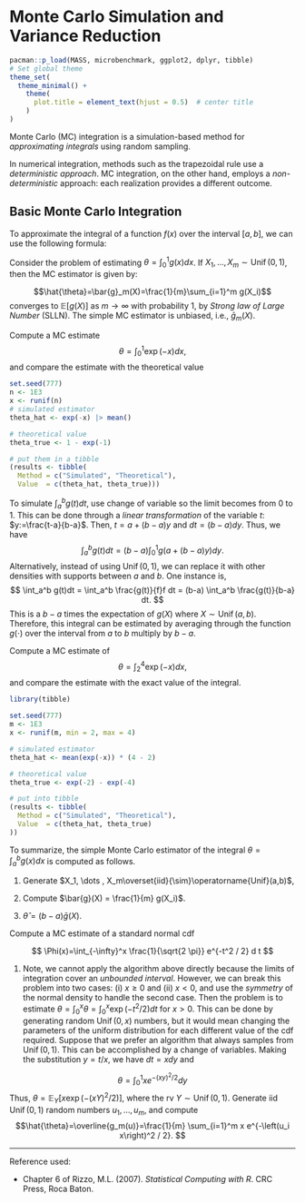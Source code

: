 # Monte Carlo Simulation and Variance Reduction

\newcommand{\unif}{\operatorname{Unif}}
\newcommand{\E}{\mathbb{E}}
\newcommand{\geom}{\operatorname{Geom}}
\newcommand{\beta}{\operatorname{Beta}}
\newcommand{\bern}{\operatorname{Bern}}
\newcommand{\R}{\mathbb{R}}
\newcommand{\iid}{\overset{iid}{\sim}}
\newcommand{\cov}{\mathbb{C}ov}

```r
pacman::p_load(MASS, microbenchmark, ggplot2, dplyr, tibble)
# Set global theme
theme_set(
  theme_minimal() +
    theme(
      plot.title = element_text(hjust = 0.5)  # center title
    )
)
```

Monte Carlo (MC) integration is a simulation-based method for *approximating integrals* using random sampling.

In numerical integration, methods such as the trapezoidal rule use a *deterministic approach*. MC integration, on the other hand, employs a *non-deterministic* approach: each realization provides a different outcome.

## Basic Monte Carlo Integration

To approximate the integral of a function $f(x)$ over the interval $[a, b]$, we can use the following formula:

Consider the problem of estimating $\theta = \int_0^1 g(x)dx$. If $X_1,\dots , X_m\sim\operatorname{Unif}(0,1)$, then the MC estimator is given by:

$$\hat{\theta}=\bar{g}_m(X)=\frac{1}{m}\sum_{i=1}^m g(X_i)$$ converges to $\mathbb{E}[g(X)]$ as $m\to\infty$ with probability 1, by *Strong law of Large Number* (SLLN). The simple MC estimator is unbiased, i.e., $\bar{g}_m(X)$.

::: {.callout-example title="Sample MC Integration"}
Compute a MC estimate 
$$
\theta = \int_0^1 \exp(-x)dx,
$$
and compare the estimate with the theoretical value

``` r
set.seed(777)
n <- 1E3
x <- runif(n)
# simulated estimator
theta_hat <- exp(-x) |> mean()

# theoretical value
theta_true <- 1 - exp(-1)

# put them in a tibble
(results <- tibble(
  Method = c("Simulated", "Theoretical"),
  Value  = c(theta_hat, theta_true)))
```

:::


To simulate $\int_a^b g(t)dt$, use change of variable so the limit becomes from $0$ to $1$. This can be done through a *linear transformation* of the variable $t$: $y:=\frac{t-a}{b-a}$. Then, $t=a+(b-a)y$ and $dt=(b-a)dy$. Thus, we have
$$
\int_a^b g(t)dt = (b-a)\int_0^1 g(a+(b-a)y)dy.
$$
Alternatively, instead of using $\unif(0,1)$, we can replace it with other densities with supports between $a$ and $b$. One instance is, 
$$
\int_a^b g(t)dt = \int_a^b \frac{g(t)}{f}f dt = (b-a) \int_a^b  \frac{g(t)}{b-a} dt.
$$
This is a $b-a$ times the expectation of $g(X)$ where $X\sim \unif(a,b)$. Therefore, this integral can be estimated by averaging through the function $g(\cdot)$ over the interval from $a$ to $b$ multiply by $b-a$.

::: {.callout-example title="MC Integration with different limits"}

Compute a MC estimate of 
$$
\theta = \int_2^4 \exp(-x)dx,
$$
and compare the estimate with the exact value of the integral.

``` r
library(tibble)

set.seed(777)
m <- 1E3
x <- runif(m, min = 2, max = 4)

# simulated estimator
theta_hat <- mean(exp(-x)) * (4 - 2)

# theoretical value
theta_true <- exp(-2) - exp(-4)

# put into tibble
(results <- tibble(
  Method = c("Simulated", "Theoretical"),
  Value  = c(theta_hat, theta_true)
))
```
:::

::: {.callout-algorithm}
To summarize, the simple Monte Carlo estimator of the integral $\theta = \int_a^b g(x)dx$ is computed as follows.

1. Generate $X_1, \dots , X_m\iid \unif(a,b)$,

2. Compute $\bar{g}(X) = \frac{1}{m} g(X_i)$.

3. $\hat{\theta} = (b − a)\bar{g}(X)$.
:::


::: {.callout-example title="MC integration with unbounded inteval"}

Compute a MC estimate of a standard normal cdf

$$
\Phi(x)=\int_{-\infty}^x \frac{1}{\sqrt{2 \pi}} e^{-t^2 / 2} d t
$$

1. Note, we cannot apply the algorithm above directly because
the limits of integration cover an *unbounded interval*. However, we can break this problem into two cases: (i) $x \ge 0$ and (ii) $x < 0$, and use the *symmetry* of the normal density to handle the second case. Then the problem is to estimate $\theta =\int_0^x \theta = \int_0^x \exp(−t^2/2) dt$ for $x > 0$. This can be done by generating random
$\unif(0,x)$ numbers, but it would mean changing the parameters of the
uniform distribution for each different value of the cdf required. Suppose that
we prefer an algorithm that always samples from $\unif(0,1)$.
This can be accomplished by a change of variables. Making the substitution
$y = t/x$, we have $dt = x dy$ and

$$
\theta=\int_0^1 x e^{-(x y)^2 / 2} d y
$$
Thus, $\theta = \E_Y[x\exp(-(xY)^2/2)]$, where the rv $Y\sim \unif(0,1)$. Generate iid $\unif(0,1)$ random numbers $u_1,\dots,u_m$, and compute
$$\hat{\theta}=\overline{g_m(u)}=\frac{1}{m} \sum_{i=1}^m x e^{-\left(u_i x\right)^2 / 2}.
$$

:::

------------------------------------------------------------------------

Reference used:

- Chapter 6 of Rizzo, M.L. (2007). *Statistical Computing with R*. CRC Press, Roca Baton.
